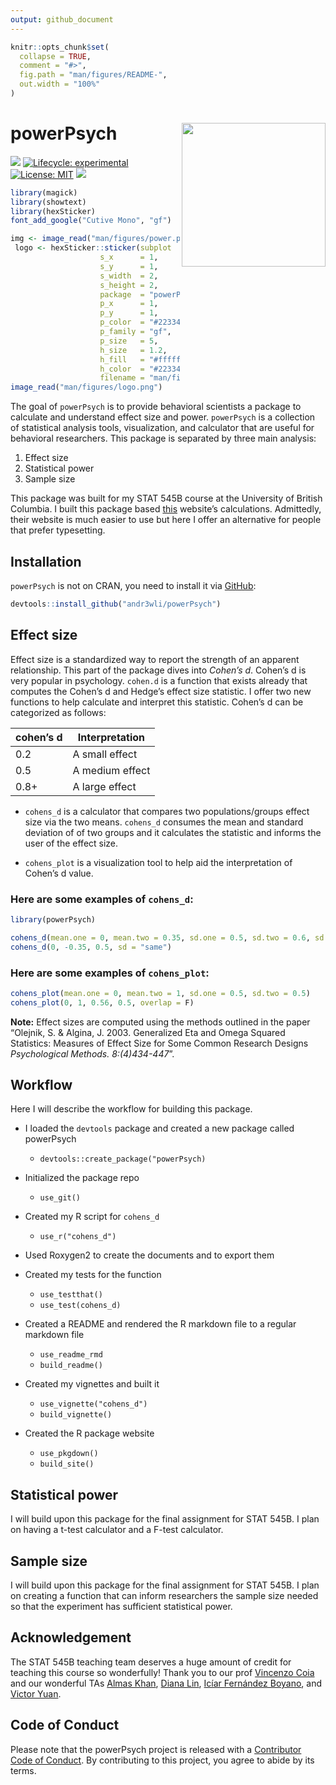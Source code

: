 ```yaml
---
output: github_document
---
```


<!-- README.md is generated from README.Rmd. Please edit that file -->

```r
knitr::opts_chunk$set(
  collapse = TRUE,
  comment = "#>",
  fig.path = "man/figures/README-",
  out.width = "100%"
)
```

# powerPsych <img src="man/figures/logo.png" align="right" height=230/>

<!-- badges: start -->
![](https://img.shields.io/badge/AndrewLi-STAT545-green)
[![Lifecycle: experimental](https://img.shields.io/badge/lifecycle-experimental-orange.svg)](https://www.tidyverse.org/lifecycle/#experimental)
[![License: MIT](https://img.shields.io/badge/license-MIT-blue.svg)](https://cran.r-project.org/web/licenses/MIT)
![](https://img.shields.io/twitter/url?url=https%3A%2F%2Fgithub.com%2Fandr3wli%2FpowerPsych)
<!-- badges: end -->
```r
library(magick)
library(showtext)
library(hexSticker)
font_add_google("Cutive Mono", "gf")
```


```r
img <- image_read("man/figures/power.png")
 logo <- hexSticker::sticker(subplot  = img,
                    s_x      = 1,
                    s_y      = 1,
                    s_width  = 2,
                    s_height = 2,
                    package  = "powerPsych",
                    p_x      = 1,
                    p_y      = 1,
                    p_color  = "#223344",
                    p_family = "gf",
                    p_size   = 5,
                    h_size   = 1.2,
                    h_fill   = "#ffffff",
                    h_color  = "#223344",
                    filename = "man/figures/logo.png")
image_read("man/figures/logo.png")
```


The goal of `powerPsych` is to provide behavioral scientists a package to calculate and understand effect size and power. `powerPsych` is a collection of statistical analysis tools, visualization, and calculator that are useful for behavioral researchers. This package is separated by three main analysis:

1. Effect size
2. Statistical power
3. Sample size 

This package was built for my STAT 545B course at the University of British Columbia. I built this package based [this](https://www.ai-therapy.com/psychology-statistics/) website's calculations. Admittedly, their website is much easier to use but here I offer an alternative for people that prefer typesetting. 

## Installation

`powerPsych` is not on CRAN, you need to install it via [GitHub]():

``` r
devtools::install_github("andr3wli/powerPsych")
```

## Effect size

Effect size is a standardized way to report the strength of an apparent relationship. This part of the package dives into *Cohen's d*. Cohen's d is very popular in psychology. `cohen.d` is a function that exists already that computes the Cohen's d and Hedge's effect size statistic. I offer two new functions to help calculate and interpret this statistic. Cohen's d can be categorized as follows:

| cohen's d | Interpretation  |
|-----------|-----------------|
| 0.2       | A small effect  |
| 0.5       | A medium effect |
| 0.8+      | A large effect  |

* `cohens_d` is a calculator that compares two populations/groups effect size via the two means. `cohens_d` consumes the mean and standard deviation of of two groups and it calculates the statistic and informs the user of the effect size. 

* `cohens_plot` is a visualization tool to help aid the interpretation of Cohen's d value.  

### Here are some examples of `cohens_d`:

```r
library(powerPsych)

cohens_d(mean.one = 0, mean.two = 0.35, sd.one = 0.5, sd.two = 0.6, sd = "diff")
cohens_d(0, -0.35, 0.5, sd = "same")

```
### Here are some examples of `cohens_plot`:
```r
cohens_plot(mean.one = 0, mean.two = 1, sd.one = 0.5, sd.two = 0.5)
cohens_plot(0, 1, 0.56, 0.5, overlap = F)
```

**Note:** Effect sizes are computed using the methods outlined in the paper "Olejnik, S. & Algina, J. 2003. Generalized Eta and Omega Squared Statistics: Measures of Effect Size for Some Common Research Designs *Psychological Methods. 8:(4)434-447*".

## Workflow
Here I will describe the workflow for building this package.

* I loaded the `devtools` package and created a new package called powerPsych
  * `devtools::create_package("powerPsych)`

* Initialized the package repo
  * `use_git()`

* Created my R script for `cohens_d`
  * `use_r("cohens_d")`

* Used Roxygen2 to create the documents and to export them

* Created my tests for the function
  * `use_testthat()`
  * `use_test(cohens_d)`

* Created a README and rendered the R markdown file to a regular markdown file
  * `use_readme_rmd`
  * `build_readme()`

* Created my vignettes and built it
  * `use_vignette("cohens_d")`
  *  `build_vignette()`
  
* Created the R package website 
  * `use_pkgdown()`
  * `build_site()`

## Statistical power

I will build upon this package for the final assignment for STAT 545B. I plan on having a t-test calculator and a F-test calculator.

## Sample size 

I will build upon this package for the final assignment for STAT 545B. I plan on creating a function that can inform researchers the sample size needed so that the experiment has sufficient statistical power.

## Acknowledgement
The STAT 545B teaching team deserves a huge amount of credit for teaching this course so wonderfully! Thank you to our prof [Vincenzo Coia](https://vincenzocoia.com) and our wonderful TAs [Almas Khan](), [Diana Lin](http://www.birollab.ca/member/dlin), [Icíar Fernández Boyano](), and [Victor Yuan]().

## Code of Conduct

Please note that the powerPsych project is released with a [Contributor Code of Conduct](https://contributor-covenant.org/version/2/0/CODE_OF_CONDUCT.html). By contributing to this project, you agree to abide by its terms.

<!-- ## Citations -->

<!-- Run this command to get information about how to cite this package: -->
<!-- ```{r} -->
<!-- citation("powerPsych") -->
<!-- ``` -->

